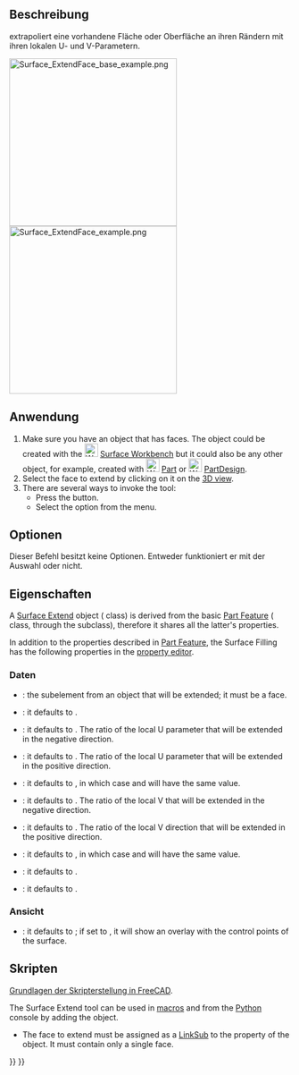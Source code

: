 <languages/>

{{Docnav/de
|[[Surface_Sections/de|Querschnitte]]
|[[Surface_CurveOnMesh/de|KurveAufNetz]]
|[[Surface_Workbench/de|Surface]]
|IconL=Surface_Sections.svg
|IconC=Workbench_Surface.svg
|IconR=Surface_CurveOnMesh.svg
}}

{{GuiCommand/de
|Name=Surface ExtendFace
|Name/de=Surface FlächeErweitern
|MenuLocation=Surface → Fläche erweitern
|Workbenches=[[Surface_Workbench/de|Surface]]
|Version=0.17
}}

<span id="Description"></span>
==Beschreibung==

{{Button|[[File:Surface_ExtendFace.svg|16px]] [[Surface_ExtendFace/de|Surface FlächeErweitern]]}} extrapoliert eine vorhandene Fläche oder Oberfläche an ihren Rändern mit ihren lokalen U- und V-Parametern.

[[File:Surface_ExtendFace_base_example.png|300px]] [[File:Surface_ExtendFace_example.png|300px]]

{{Caption|Links: Original Fläche. Rechts: Erweiterte Fläche.}}

<span id="Usage"></span>
==Anwendung==

# Make sure you have an object that has faces. The object could be created with the [[File:Workbench_Surface.svg|24px]] [[Surface_Workbench|Surface Workbench]] but it could also be any other object, for example, created with [[File:Workbench_Part.svg|24px]] [[Part_Workbench|Part]] or [[File:Workbench_PartDesign.svg|24px]] [[PartDesign_Workbench|PartDesign]].
# Select the face to extend by clicking on it on the [[3D_view|3D view]].
# There are several ways to invoke the tool:
#* Press the {{Button|[[File:Surface_ExtendFace.svg|16px]] [[Surface_ExtendFace|Extend Face]]}} button.
#* Select the {{MenuCommand|Surface → [[Image:Surface_ExtendFace.svg|16px]] Extend Face}} option from the menu.

<span id="Options"></span>
==Optionen==

Dieser Befehl besitzt keine Optionen. Entweder funktioniert er mit der Auswahl oder nicht.

<span id="Properties"></span>
==Eigenschaften==

A [[Surface_ExtendFace|Surface Extend]] object ({{incode|Surface::Extend}} class) is derived from the basic [[Part_Feature|Part Feature]] ({{incode|Part::Feature}} class, through the {{incode|Part::Spline}} subclass), therefore it shares all the latter's properties.

In addition to the properties described in [[Part_Feature|Part Feature]], the Surface Filling has the following properties in the [[Property_editor|property editor]].

<span id="Data"></span>
=== Daten ===

{{TitleProperty|Base}}

* {{PropertyData|Face|LinkSub}}: the subelement from an object that will be extended; it must be a face.
* {{PropertyData|Tolerance|FloatConstraint}}: it defaults to {{Value|0.1}}.

* {{PropertyData|Extend UNeg|FloatConstraint}}: it defaults to {{Value|0.05}}. The ratio of the local U parameter that will be extended in the negative direction.
* {{PropertyData|Extend UPos|FloatConstraint}}: it defaults to {{Value|0.05}}. The ratio of the local U parameter that will be extended in the positive direction.
* {{PropertyData|Extend USymetric|Bool}}: it defaults to {{TRUE}}, in which case {{PropertyData|Extend UNeg}} and {{PropertyData|Extend UPos}} will have the same value.

* {{PropertyData|Extend VNeg|FloatConstraint}}: it defaults to {{Value|0.05}}. The ratio of the local V that will be extended in the negative direction.
* {{PropertyData|Extend VPos|FloatConstraint}}: it defaults to {{Value|0.05}}. The ratio of the local V direction that will be extended in the positive direction.
* {{PropertyData|Extend VSymetric|Bool}}: it defaults to {{TRUE}}, in which case {{PropertyData|Extend VNeg}} and {{PropertyData|Extend VPos}} will have the same value.

* {{PropertyData|SampleU|IntegerConstraint}}: it defaults to {{Value|32}}.
* {{PropertyData|SampleV|IntegerConstraint}}: it defaults to {{Value|32}}.

<span id="View"></span>
=== Ansicht === 

{{TitleProperty|Base}}

* {{PropertyView|Control Points|Bool}}: it defaults to {{FALSE}}; if set to {{TRUE}}, it will show an overlay with the control points of the surface.

<span id="Scripting"></span>
== Skripten ==

{{Emphasis|Siehe auch:}} [[FreeCAD_Scripting_Basics/de|Grundlagen der Skripterstellung in FreeCAD]].

The Surface Extend tool can be used in [[Macros|macros]] and from the [[Python|Python]] console by adding the {{incode|Surface::Extend}} object.
* The face to extend must be assigned as a [[FeaturePython_Custom_Properties#App::PropertyLinkSub|LinkSub]] to the {{incode|Face}} property of the object. It must contain only a single face.

{{Code|code=
import FreeCAD as App
import Draft

doc = App.newDocument()

a = App.Vector(-20, -20, 0)
b = App.Vector(-18, 25, 0)
c = App.Vector(60, 26, 0)
d = App.Vector(33, -20, 0)

points = [a, App.Vector(-20, -8, 0), b, c,
          App.Vector(37, 4, 0), d,
          App.Vector(-2, -18, 0), a]
obj = Draft.make_bspline(points)
doc.recompute()

if App.GuiUp:
    obj.ViewObject.Visibility = False

surf = doc.addObject("Surface::Filling", "Surface")
surf.BoundaryEdges = [(obj, "Edge1")]
doc.recompute()

# ---------------------------------------------------------
points_spl = [App.Vector(-10, 0, 2),
              App.Vector(4, 0, 7),
              App.Vector(18, 0, -5),
              App.Vector(25, 0, 0),
              App.Vector(30, 0, 0)]
aux_edge = Draft.make_bspline(points_spl)
doc.recompute()

surf.UnboundEdges = [(aux_edge, "Edge1")]
doc.recompute()

# ---------------------------------------------------------
surf_extended = doc.addObject("Surface::Extend", "Surface")
surf_extended.Face = [surf, "Face1"]
doc.recompute()
}}


{{Docnav/de
|[[Surface_Sections/de|Querschnitte]]
|[[Surface_CurveOnMesh/de|KurveAufNetz]]
|[[Surface_Workbench/de|Surface]]
|IconL=Surface_Sections.svg
|IconC=Workbench_Surface.svg
|IconR=Surface_CurveOnMesh.svg
}}

{{Surface Tools navi{{#translation:}}}}
{{Userdocnavi{{#translation:}}}}